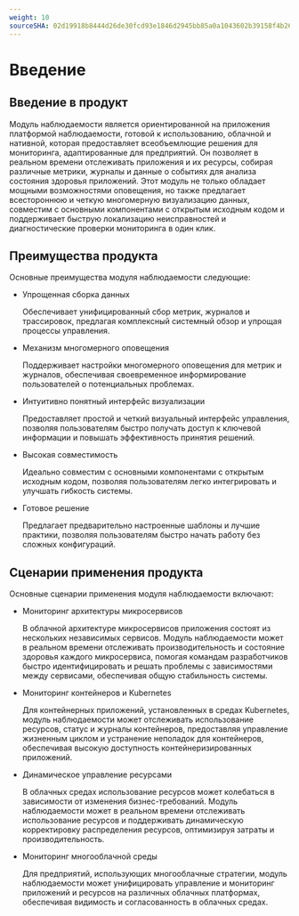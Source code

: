 ```yaml
---
weight: 10
sourceSHA: 02d19918b8444d26de30fcd93e1846d2945bb85a0a1043602b39158f4b260a18
---
```


# Введение

## Введение в продукт

Модуль наблюдаемости является ориентированной на приложения платформой наблюдаемости, готовой к использованию, облачной и нативной, которая предоставляет всеобъемлющие решения для мониторинга, адаптированные для предприятий. Он позволяет в реальном времени отслеживать приложения и их ресурсы, собирая различные метрики, журналы и данные о событиях для анализа состояния здоровья приложений. Этот модуль не только обладает мощными возможностями оповещения, но также предлагает всестороннюю и четкую многомерную визуализацию данных, совместим с основными компонентами с открытым исходным кодом и поддерживает быструю локализацию неисправностей и диагностические проверки мониторинга в один клик.

## Преимущества продукта

Основные преимущества модуля наблюдаемости следующие:

- Упрощенная сборка данных

  Обеспечивает унифицированный сбор метрик, журналов и трассировок, предлагая комплексный системный обзор и упрощая процессы управления.

- Механизм многомерного оповещения

  Поддерживает настройки многомерного оповещения для метрик и журналов, обеспечивая своевременное информирование пользователей о потенциальных проблемах.

- Интуитивно понятный интерфейс визуализации

  Предоставляет простой и четкий визуальный интерфейс управления, позволяя пользователям быстро получать доступ к ключевой информации и повышать эффективность принятия решений.

- Высокая совместимость

  Идеально совместим с основными компонентами с открытым исходным кодом, позволяя пользователям легко интегрировать и улучшать гибкость системы.

- Готовое решение

  Предлагает предварительно настроенные шаблоны и лучшие практики, позволяя пользователям быстро начать работу без сложных конфигураций.

## Сценарии применения продукта

Основные сценарии применения модуля наблюдаемости включают:

- Мониторинг архитектуры микросервисов

  В облачной архитектуре микросервисов приложения состоят из нескольких независимых сервисов. Модуль наблюдаемости может в реальном времени отслеживать производительность и состояние здоровья каждого микросервиса, помогая командам разработчиков быстро идентифицировать и решать проблемы с зависимостями между сервисами, обеспечивая общую стабильность системы.

- Мониторинг контейнеров и Kubernetes

  Для контейнерных приложений, установленных в средах Kubernetes, модуль наблюдаемости может отслеживать использование ресурсов, статус и журналы контейнеров, предоставляя управление жизненным циклом и устранение неполадок для контейнеров, обеспечивая высокую доступность контейнеризированных приложений.

- Динамическое управление ресурсами

  В облачных средах использование ресурсов может колебаться в зависимости от изменения бизнес-требований. Модуль наблюдаемости может в реальном времени отслеживать использование ресурсов и поддерживать динамическую корректировку распределения ресурсов, оптимизируя затраты и производительность.

- Мониторинг многооблачной среды

  Для предприятий, использующих многооблачные стратегии, модуль наблюдаемости может унифицировать управление и мониторинг приложений и ресурсов на различных облачных платформах, обеспечивая видимость и согласованность в облачных средах.
